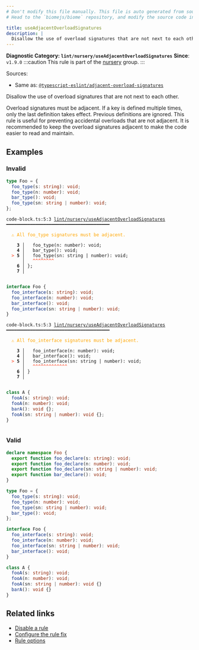 ```yaml
---
# Don't modify this file manually. This file is auto generated from source, and you will lose your changes next time the website is built.
# Head to the `biomejs/biome` repository, and modify the source code in there.

title: useAdjacentOverloadSignatures
description: |
  Disallow the use of overload signatures that are not next to each other.
---
```


**Diagnostic Category: `lint/nursery/useAdjacentOverloadSignatures`**
<Tabs>
<TabItem label="JavaScript (and super languages)" icon="seti:javascript">
**Since**: `v1.9.0`
:::caution
This rule is part of the [nursery](/linter/rules/#nursery) group.
:::

Sources: 
- Same as: <a href="https://typescript-eslint.io/rules/adjacent-overload-signatures" target="_blank"><code>@typescript-eslint/adjacent-overload-signatures</code></a>

Disallow the use of overload signatures that are not next to each other.

Overload signatures must be adjacent.
If a key is defined multiple times, only the last definition takes effect. Previous definitions are ignored.
This rule is useful for preventing accidental overloads that are not adjacent.
It is recommended to keep the overload signatures adjacent to make the code easier to read and maintain.

## Examples

### Invalid

```ts
type Foo = {
  foo_type(s: string): void;
  foo_type(n: number): void;
  bar_type(): void;
  foo_type(sn: string | number): void;
};
```

<pre class="language-text"><code class="language-text">code-block.ts:5:3 <a href="https://biomejs.dev/linter/rules/use-adjacent-overload-signatures">lint/nursery/useAdjacentOverloadSignatures</a> ━━━━━━━━━━━━━━━━━━━━━━━━━━━━━━━━━━━━━━━<br /><br />  <strong><span style="color: Orange;">⚠</span></strong> <span style="color: Orange;">All foo&#95;type signatures must be adjacent.</span><br />  <br />    <strong>3 │ </strong>  foo&#95;type(n: number): void;<br />    <strong>4 │ </strong>  bar&#95;type(): void;<br />  <strong><span style="color: Tomato;">&gt;</span></strong> <strong>5 │ </strong>  foo&#95;type(sn: string | number): void;<br />   <strong>   │ </strong>  <strong><span style="color: Tomato;">^</span></strong><strong><span style="color: Tomato;">^</span></strong><strong><span style="color: Tomato;">^</span></strong><strong><span style="color: Tomato;">^</span></strong><strong><span style="color: Tomato;">^</span></strong><strong><span style="color: Tomato;">^</span></strong><strong><span style="color: Tomato;">^</span></strong><strong><span style="color: Tomato;">^</span></strong><br />    <strong>6 │ </strong>&#125;;<br />    <strong>7 │ </strong><br />  <br /></code></pre>

```ts
interface Foo {
  foo_interface(s: string): void;
  foo_interface(n: number): void;
  bar_interface(): void;
  foo_interface(sn: string | number): void;
}
```

<pre class="language-text"><code class="language-text">code-block.ts:5:3 <a href="https://biomejs.dev/linter/rules/use-adjacent-overload-signatures">lint/nursery/useAdjacentOverloadSignatures</a> ━━━━━━━━━━━━━━━━━━━━━━━━━━━━━━━━━━━━━━━<br /><br />  <strong><span style="color: Orange;">⚠</span></strong> <span style="color: Orange;">All foo&#95;interface signatures must be adjacent.</span><br />  <br />    <strong>3 │ </strong>  foo&#95;interface(n: number): void;<br />    <strong>4 │ </strong>  bar&#95;interface(): void;<br />  <strong><span style="color: Tomato;">&gt;</span></strong> <strong>5 │ </strong>  foo&#95;interface(sn: string | number): void;<br />   <strong>   │ </strong>  <strong><span style="color: Tomato;">^</span></strong><strong><span style="color: Tomato;">^</span></strong><strong><span style="color: Tomato;">^</span></strong><strong><span style="color: Tomato;">^</span></strong><strong><span style="color: Tomato;">^</span></strong><strong><span style="color: Tomato;">^</span></strong><strong><span style="color: Tomato;">^</span></strong><strong><span style="color: Tomato;">^</span></strong><strong><span style="color: Tomato;">^</span></strong><strong><span style="color: Tomato;">^</span></strong><strong><span style="color: Tomato;">^</span></strong><strong><span style="color: Tomato;">^</span></strong><strong><span style="color: Tomato;">^</span></strong><br />    <strong>6 │ </strong>&#125;<br />    <strong>7 │ </strong><br />  <br /></code></pre>

```ts
class A {
  fooA(s: string): void;
  fooA(n: number): void;
  barA(): void {};
  fooA(sn: string | number): void {};
}
```

<pre class="language-text"><code class="language-text"></code></pre>

### Valid

```ts
declare namespace Foo {
  export function foo_declare(s: string): void;
  export function foo_declare(n: number): void;
  export function foo_declare(sn: string | number): void;
  export function bar_declare(): void;
}
```

```ts
type Foo = {
  foo_type(s: string): void;
  foo_type(n: number): void;
  foo_type(sn: string | number): void;
  bar_type(): void;
};
```

```ts
interface Foo {
  foo_interface(s: string): void;
  foo_interface(n: number): void;
  foo_interface(sn: string | number): void;
  bar_interface(): void;
}
```

```ts
class A {
  fooA(s: string): void;
  fooA(n: number): void;
  fooA(sn: string | number): void {}
  barA(): void {}
}
```

## Related links

- [Disable a rule](/linter/#disable-a-lint-rule)
- [Configure the rule fix](/linter#configure-the-rule-fix)
- [Rule options](/linter/#rule-options)

</TabItem>
</Tabs>

